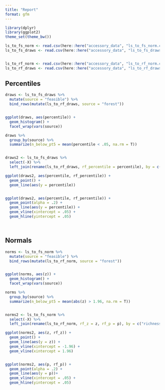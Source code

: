 ```yaml
---
title: "Report"
format: gfm
---
```


```r

library(dplyr)
library(ggplot2)
theme_set(theme_bw())

ls_to_fs_norm <- read.csv(here::here("accessory_data", "ls_to_fs_norm.csv"))
ls_to_fs_draws <- read.csv(here::here("accessory_data", "ls_to_fs_draws.csv"))


ls_to_rf_norm <- read.csv(here::here("accessory_data", "ls_to_rf_norm.csv"))
ls_to_rf_draws <- read.csv(here::here("accessory_data", "ls_to_rf_draws.csv"))

```

## Percentiles

```r

draws <- ls_to_fs_draws %>%
  mutate(source = "feasible") %>%
  bind_rows(mutate(ls_to_rf_draws, source = "forest"))


ggplot(draws, aes(percentile)) +
  geom_histogram() +
  facet_wrap(vars(source))

draws %>%
  group_by(source) %>%
  summarize(n_below_pt5 = mean(percentile < .05, na.rm = T))


draws2 <- ls_to_fs_draws %>%
  select(-X) %>%
  left_join(rename(ls_to_rf_draws, rf_percentile = percentile), by = c("richness", "abundance", "hill1"))

ggplot(draws2, aes(percentile, rf_percentile)) +
  geom_point() +
  geom_line(aes(y = percentile))


ggplot(draws2, aes(percentile, rf_percentile)) +
  geom_point(alpha = .2) +
  geom_line(aes(y = percentile)) +
  geom_vline(xintercept = .05) +
  geom_hline(yintercept = .05)




```


## Normals

```r


norms <- ls_to_fs_norm %>%
  mutate(source = "feasible") %>%
  bind_rows(mutate(ls_to_rf_norm, source = "forest"))


ggplot(norms, aes(z)) +
  geom_histogram() +
  facet_wrap(vars(source))

norms %>%
  group_by(source) %>%
  summarize(n_below_pt5 = mean(abs(z) > 1.96, na.rm = T))


norms2 <- ls_to_fs_norm %>%
  select(-X) %>%
  left_join(rename(ls_to_rf_norm, rf_z = z, rf_p = p), by = c("richness", "abundance", "hill1"))

ggplot(norms2, aes(z, rf_z)) +
  geom_point() +
  geom_line(aes(y = z)) +
  geom_vline(xintercept = -1.96) +
  geom_vline(xintercept = 1.96)


ggplot(norms2, aes(p, rf_p)) +
  geom_point(alpha = .2) +
  geom_line(aes(y = p))+
  geom_vline(xintercept = .05) +
  geom_hline(yintercept = .05)

```
